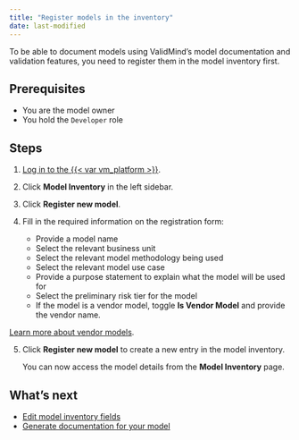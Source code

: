```yaml
---
title: "Register models in the inventory"
date: last-modified
---
```


To be able to document models using ValidMind's model documentation and validation features, you need to register them in the model inventory first.

## Prerequisites

* You are the model owner
* You hold the `Developer` role 

## Steps

1. [Log in to the {{< var vm_platform >}}]({{< var vm_url >}}).

2. Click **Model Inventory** in the left sidebar. 
<!--- **Need screenshot** --->
   
3. Click **Register new model**.
   
4. Fill in the required information on the registration form:

   - Provide a model name
   - Select the relevant business unit
   - Select the relevant model methodology being used
   - Select the relevant model use case
   - Provide a purpose statement to explain what the model will be used for
   - Select the preliminary risk tier for the model
   - If the model is a vendor model, toggle **Is Vendor Model** and provide the vendor name.

:::{.callout-tip appearance="minimal"}
[Learn more about vendor models](../about/glossary/glossary.qmd#vendor-model).
:::

<!--- TO DO **Screenshot** --->
   
5. Click **Register new model** to create a new entry in the model inventory.

   You can now access the model details from the **Model Inventory** page.

<!---
## Troubleshooting

[Include any common issues or errors that may arise during the task and how to resolve them.]
--->

## What's next

* [Edit model inventory fields](edit-model-inventory-fields.qmd)
* [Generate documentation for your model](quickstart-generate-documentation-for-your-model.qmd)
